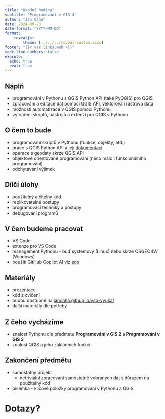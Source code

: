 ```yaml
---
title: "Úvodní hodina"
subtitle: "Programování v GIS 4"
author: "Jan Caha"
date: 2024-09-23
date-format: "YYYY-MM-DD"
format: 
    revealjs:
        theme: [../../../reveal-custom.scss]
footer: "{{< var links.web >}}"
code-line-numbers: false
execute:
  echo: true
  eval: true
---
```


## Náplň

- programování v [Pythonu]{.software} s [QGIS Python API]{.software} (také [PyQGIS]{.software}) pro [QGIS]{.software}
- zpracování a editace dat pomocí [QGIS API]{.software}, vektorová i rastrová data
- možnosti automatizace v [QGIS]{.software} pomocí [Pythonu]{.software}
- vytváření skriptů, nástrojů a extenzí pro [QGIS]{.software} v [Pythonu]{.software}

## O čem to bude

- programování skriptů v Pythonu (funkce, objekty, atd.)
- práce s [QGIS Python API]{.software} a její [dokumentací](https://qgis.org/pyqgis/master/)
- operace s geodaty skrze [QGIS API]{.software}
- objektově orientované programování (něco málo i funkcionálního programování)
- odchytávání výjimek
  
## Dílčí úlohy

- použitelný a čitelný kód 
- replikovatelné postupy
- programovací techniky a postupy
- debugování programů

## V čem budeme pracovat

- [VS Code]{.software}
- extenze pro [VS Code]{.software}
- management Pythonu - buď systémový (Linux) nebo skrze OSGEO4W (Windows)
- použití [GitHub Copilot AI]{.tool} viz [zde](../../../tools/github-copilot.qmd)

## Materiály

- prezentace
- kód z cvičení
- budou dostupné na [jancaha.github.io/vsb-vyuka/](jancaha.github.io/vsb-vyuka/)
- další materiály dle potřeby

## Z čeho vycházíme

- znalost Pythonu dle předmetu **Programování v GIS 2** a **Programování v GIS 3**
- znalost [QGIS]{.software} a jeho základních funkcí

## Zakončení předmětu

- samostatný projekt
  - netriviální zpracování samostatně vybraných dat s důrazem na použitelný kód 
- písemka - klíčové položky programování v Pythonu a [QGIS]{.software}
 
# Dotazy?{.center}